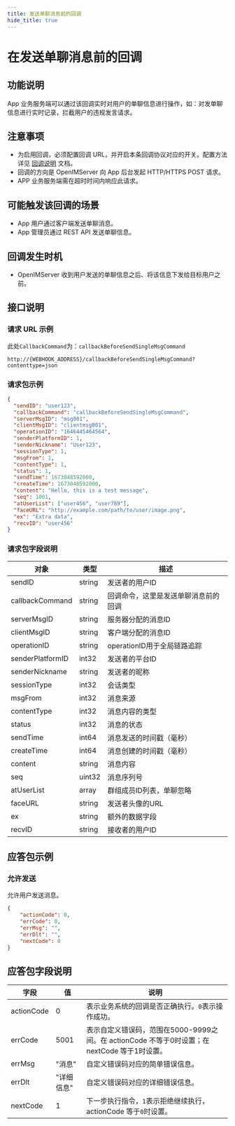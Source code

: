 ```yaml
---
title: 发送单聊消息前的回调
hide_title: true
---
```


# 在发送单聊消息前的回调

## 功能说明
App 业务服务端可以通过该回调实时对用户的单聊信息进行操作，如：对发单聊信息进行实时记录，拦截用户的违规发言请求。

## 注意事项
- 为启用回调，必须配置回调 URL，并开启本条回调协议对应的开关。配置方法详见 [回调说明](../introduction) 文档。
- 回调的方向是 OpenIMServer 向 App 后台发起 HTTP/HTTPS POST 请求。
- APP 业务服务端需在超时时间内响应此请求。

## 可能触发该回调的场景
- App 用户通过客户端发送单聊消息。
- App 管理员通过 REST API 发送单聊信息。

## 回调发生时机
- OpenIMServer 收到用户发送的单聊信息之后、将该信息下发给目标用户之前。

## 接口说明

### 请求 URL 示例
此处`CallbackCommand`为：`callbackBeforeSendSingleMsgCommand`
```plaintext
http://{WEBHOOK_ADDRESS}/callbackBeforeSendSingleMsgCommand?contenttype=json
```

### 请求包示例
```json
{
  "sendID": "user123",
  "callbackCommand": "callbackBeforeSendSingleMsgCommand",
  "serverMsgID": "msg001",
  "clientMsgID": "clientmsg001",
  "operationID": "1646445464564",
  "senderPlatformID": 1,
  "senderNickname": "User123",
  "sessionType": 1,
  "msgFrom": 1,
  "contentType": 1,
  "status": 1,
  "sendTime": 1673048592000,
  "createTime": 1673048592000,
  "content": "Hello, this is a test message",
  "seq": 1001,
  "atUserList": ["user456", "user789"],
  "faceURL": "http://example.com/path/to/user/image.png",
  "ex": "Extra data",
  "recvID": "user456"
}
```

### 请求包字段说明

| 对象             | 类型    | 描述                                                       |
|-----------------|---------|------------------------------------------------------------|
| sendID          | string  | 发送者的用户ID                                              |
| callbackCommand | string  | 回调命令，这里是发送单聊消息前的回调                        |
| serverMsgID     | string  | 服务器分配的消息ID                                          |
| clientMsgID     | string  | 客户端分配的消息ID                                          |
| operationID | string | operationID用于全局链路追踪 |
| senderPlatformID| int32   | 发送者的平台ID                                              |
| senderNickname  | string  | 发送者的昵称                                                |
| sessionType     | int32   | 会话类型                                                    |
| msgFrom         | int32   | 消息来源                                                    |
| contentType     | int32   | 消息内容的类型                                              |
| status          | int32   | 消息的状态                                                  |
| sendTime      | int64   | 消息发送的时间戳（毫秒）                                  |
| createTime | int64 | 消息创建的时间戳（毫秒） |
| content         | string  | 消息内容                                                    |
| seq             | uint32  | 消息序列号                                                  |
| atUserList      | array   | 群组成员ID列表，单聊忽略                                              |
| faceURL         | string  | 发送者头像的URL                                             |
| ex              | string  | 额外的数据字段                                              |
| recvID          | string  | 接收者的用户ID                                              |

## 应答包示例

### 允许发送
允许用户发送消息。

```json
{
    "actionCode": 0,
    "errCode": 0,
    "errMsg": "",
    "errDlt": "",
    "nextCode": 0
}
```

## 应答包字段说明

| 字段             | 值       | 说明                                         |
|-----------------|----------|--------------------------------------------|
| actionCode      | 0        | 表示业务系统的回调是否正确执行。`0`表示操作成功。     |
| errCode     | 5001                        | 表示自定义错误码，范围在5000-9999之间。在 actionCode 不等于0时设置；在 nextCode 等于1时设置。|
| errMsg          | "消息"    | 自定义错误码对应的简单错误信息。                       |
| errDlt          | "详细信息" | 自定义错误码对应的详细错误信息。                       |
| nextCode        | 1        | 下一步执行指令，`1`表示拒绝继续执行，actionCode 等于`0`时设置。|
